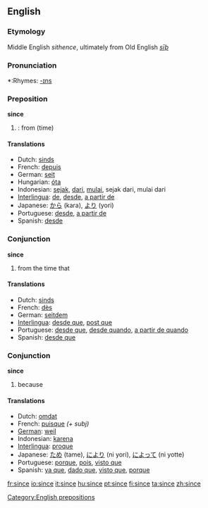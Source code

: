 ==English==

{{rank|word|light|felt|249|since|use|used|began}}

===Etymology===
Middle English ''sithence'', ultimately from Old English ''[[sīþ]]''

===Pronunciation===
*:Rhymes: [[Rhymes:English:-ɪns|-ɪns]]

===Preposition===
'''since'''

#{{time}}: from (time)

====Translations====
*Dutch: [[sinds]]
*French: [[depuis]]
*German: [[seit]]
*Hungarian: [[óta]]
*Indonesian: [[sejak]], [[dari]], [[mulai]], sejak dari, mulai dari
*[[Interlingua]]: [[de]], [[desde]], [[a partir de]]
*Japanese: [[から]] (kara), [[より]] (yori)
*Portuguese: [[desde]], [[a partir de]]
*Spanish: [[desde]]

===Conjunction===
'''since'''

# from the time that

====Translations====
*Dutch: [[sinds]]
*French: [[dès]]
*German: [[seitdem]]
*[[Interlingua]]: [[desde que]], [[post que]]
*Portuguese: [[desde que]], [[desde quando]], [[a partir de quando]]
*Spanish: [[desde que]]

===Conjunction===
'''since'''

# because

====Translations====
*Dutch: [[omdat]]
*French: [[puisque]] ''(+ subj)''
*[[German]]: [[weil]]
*Indonesian: [[karena]]
*[[Interlingua]]: [[proque]]
*Japanese: [[ため]] (tame), [[により]] (ni yori), [[によって]] (ni yotte)
*Portuguese: [[porque]], [[pois]], [[visto que]]
*Spanish: [[ya que]], [[dado que]], [[visto que]], [[porque]]

[[Category:English prepositions]]

[[fr:since]]
[[io:since]]
[[it:since]]
[[hu:since]]
[[pt:since]]
[[fi:since]]
[[ta:since]]
[[zh:since]]